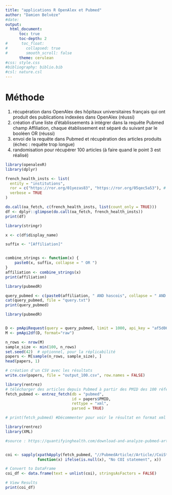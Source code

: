 ```yaml
---
title: "applications R OpenAlex et Pubmed"
author: "Damien Belvèze"
#date: 
output: 
  html_document:
      toc: true
      toc-depth: 2
#      toc_float:
#        collapsed: true
#        smooth_scroll: false
      theme: cerulean
#css: style.css
#bibliography: biblio.bib
#csl: nature.csl
---
```


# Méthode

1. récupération dans OpenAlex des hôpitaux universitaires français qui ont produit des publications indexées dans OpenAlex (réussi)
2. création d'une liste d'établissements à intégrer dans la requête Pubmed champ Affiliation, chaque établissement est séparé du suivant par le booléen OR (réussi)
3. envoi de la requête dans Pubmed et récupération des articles produits (échec : requête trop longue)
4. randomisation pour récupérer 100 articles (à faire quand le point 3 est réalisé)

```r
library(openalexR)
library(dplyr)

french_health_insts <- list(
  entity = "institutions",
  ror = c("https://ror.org/01yezas83", "https://ror.org/05qec5a53"), # pour ajouter d'autres unités de recherche, ajoutez leurs identifiants dans le ROR (https://ror.org/)
  verbose = TRUE
)

do.call(oa_fetch, c(french_health_insts, list(count_only = TRUE)))
df <- dplyr::glimpse(do.call(oa_fetch, french_health_insts))
print(df)

```


```r
library(stringr)

x <- c(df$display_name)

suffix <- "[Affiliation]"


combine_strings <- function(x) {
    paste0(x, suffix, collapse = " OR ")
}
affiliation <- combine_strings(x)
print(affiliation)

```



```r
library(pubmedR)

query_pubmed <- c(paste0(affiliation, " AND hascois", collapse = " AND "))
cat(query_pubmed, file = "query.txt")
print(query_pubmed)
```


```r
library(pubmedR)


D <- pmApiRequest(query = query_pubmed, limit = 1000, api_key = "af5d067eb5e226247190ab24c22a58cbca08")
M <- pmApi2df(D, format="raw")

n_rows <- nrow(M)
sample_size <- min(100, n_rows)
set.seed(42)  # optionnel, pour la réplicabilité
papers <- M[sample(n_rows, sample_size), ]
head(papers, 1)

# création d'un CSV avec les résultats
write.csv(papers, file = "output_100.csv", row.names = FALSE)

```


```r

library(rentrez)
# télécharger des articles depuis Pubmed à partir des PMID des 100 références sélectionnées
fetch_pubmed <- entrez_fetch(db = "pubmed",
                             id = papers$PMID,
                             rettype = "xml",
                             parsed = TRUE)

# print(fetch_pubmed) #Décommenter pour voir le résultat en format xml
```



```r
library(rentrez)
library(XML)

#source : https://quantifyinghealth.com/download-and-analyze-pubmed-articles-in-r-example/#Download%20the%20articles%20from%20PubMed


coi <- sapply(xpathApply(fetch_pubmed, "//PubmedArticle//Article//CoiStatement", xmlValue),
              function(x) ifelse(is.null(x), "No COI statement", x))

# Convert to DataFrame
coi_df <- data.frame(text = unlist(coi), stringsAsFactors = FALSE)

# View Results
print(coi_df)

```
